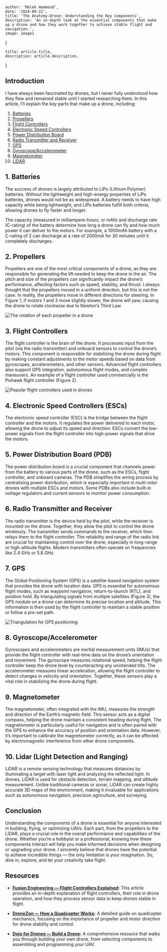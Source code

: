 

    author: 'Malek Hammoud',
    date: '2024-09-22',
    title: 'The Anatomy-Drone: Understanding the Key Components',
    description: 'An in-depth look at the essential components that make up a drone and how they work together to achieve stable flight and navigation.',
    image: image1
}

    title: article.title,
    description: article.description,
}

## Introduction

I have always been fascinated by drones, but I never fully understood how they flew and remained stable until I started researching them. In this article, I’ll explain the key parts that make up a drone, including:


1. [Batteries](#1)
2. [Propellers](#2)
3. [Flight Controllers](#3)
4. [Electronic Speed Controllers](#4)
5. [Power Distribution Board](#5)
6. [Radio Transmitter and Receiver](#6)
7. [GPS](#7)
8. [Gyroscope/Accelerometer](#8)
9. [Magnetometer](#9)
10. [LiDAR](#10)



<h2 id="1"> 1. Batteries</h2>

The success of drones is largely attributed to LiPo (Lithium Polymer) batteries. Without the lightweight and high-energy properties of LiPo batteries, drones would not be as widespread. A battery needs to have high capacity while being lightweight, and LiPo batteries fulfill both criteria, allowing drones to fly faster and longer.

The capacity (measured in milliampere-hours, or mAh) and discharge rate (C-rating) of the battery determine how long a drone can fly and how much power it can deliver to the motors. For example, a 1000mAh battery with a C-rating of 2 can discharge at a rate of 2000mA for 30 minutes until it completely discharges.

<h2 id="2">  2. Propellers</h2>

Propellers are one of the most critical components of a drone, as they are responsible for generating the lift needed to keep the drone in the air. The pitch and size of the propellers can significantly impact the drone’s performance, affecting factors such as speed, stability, and thrust. I always thought that the propellers moved in a uniform direction, but this is not the case. In reality, the propellers move in different directions for steering. In Figure 1, if motors 1 and 3 move slightly slower, the drone will yaw, causing the drone to rotate clockwise due to Newton’s Third Law.

<Image src={image1} alt="The rotation of each propeller in a drone" />

<h2 id="3">  3. Flight Controllers</h2>

The flight controller is the brain of the drone. It processes input from the pilot (via the radio transmitter) and onboard sensors to control the drone’s motors. This component is responsible for stabilizing the drone during flight by making constant adjustments to the motor speeds based on data from gyroscopes, accelerometers, and other sensors. Advanced flight controllers also support GPS integration, autonomous flight modes, and complex maneuvers. An example of a flight controller used commercially is the Pixhawk flight controller (Figure 2).

<Image src={image2} alt="Popular flight controllers used in drones" />

<h2 id="4">  4. Electronic Speed Controllers (ESCs)</h2>

The electronic speed controller (ESC) is the bridge between the flight controller and the motors. It regulates the power delivered to each motor, allowing the drone to adjust its speed and direction. ESCs convert the low-power signals from the flight controller into high-power signals that drive the motors.

<h2 id="5"> 5. Power Distribution Board (PDB)</h2>

The power distribution board is a crucial component that channels power from the battery to various parts of the drone, such as the ESCs, flight controller, and onboard cameras. The PDB simplifies the wiring process by centralizing power distribution, which is especially important in multi-rotor drones with multiple ESCs and motors. Some PDBs also include built-in voltage regulators and current sensors to monitor power consumption.

<h2 id="6"> 6. Radio Transmitter and Receiver</h2>

The radio transmitter is the device held by the pilot, while the receiver is mounted on the drone. Together, they allow the pilot to control the drone wirelessly. The transmitter sends commands to the receiver, which then relays them to the flight controller. The reliability and range of the radio link are crucial for maintaining control over the drone, especially in long-range or high-altitude flights. Modern transmitters often operate on frequencies like 2.4 GHz or 5.8 GHz.

<h2 id="7">7. GPS</h2>

The Global Positioning System (GPS) is a satellite-based navigation system that provides the drone with location data. GPS is essential for autonomous flight modes, such as waypoint navigation, return-to-launch (RTL), and position hold. By triangulating signals from multiple satellites (Figure 3), the GPS module on a drone can determine its precise location and altitude. This information is then used by the flight controller to maintain a stable position or follow a pre-set path.

<Image src={image3} alt="Triangulation for GPS positioning" />

<h2 id="8">8. Gyroscope/Accelerometer</h2>

Gyroscopes and accelerometers are inertial measurement units (IMUs) that provide the flight controller with real-time data on the drone’s orientation and movement. The gyroscope measures rotational speed, helping the flight controller keep the drone level by counteracting any unintended tilts. The accelerometer measures linear acceleration, allowing the flight controller to detect changes in velocity and orientation. Together, these sensors play a vital role in stabilizing the drone during flight.

<h2 id="9">9. Magnetometer</h2>

The magnetometer, often integrated with the IMU, measures the strength and direction of the Earth’s magnetic field. This sensor acts as a digital compass, helping the drone maintain a consistent heading during flight. The magnetometer is particularly useful for navigation and is often paired with the GPS to enhance the accuracy of position and orientation data. However, it’s important to calibrate the magnetometer correctly, as it can be affected by electromagnetic interference from other drone components.

<h2 id="10">10. Lidar (Light Detection and Ranging)</h2>

LiDAR is a remote sensing technology that measures distances by illuminating a target with laser light and analyzing the reflected light. In drones, LiDAR is used for obstacle detection, terrain mapping, and altitude measurement. Unlike traditional cameras or sonar, LiDAR can create highly accurate 3D maps of the environment, making it invaluable for applications such as autonomous navigation, precision agriculture, and surveying.

## Conclusion

Understanding the components of a drone is essential for anyone interested in building, flying, or optimizing UAVs. Each part, from the propellers to the LiDAR, plays a crucial role in the overall performance and capabilities of the drone. Whether you’re a hobbyist or a professional, knowing how these components interact will help you make informed decisions when designing or upgrading your drone. I sincerely believe that drones have the potential to achieve incredible things — the only limitation is your imagination. So, dive in, explore, and let your creativity take flight.


## Resources

- **[Fusion Engineering — Flight Controllers Explained](https://fusion.engineering/flight-controllers-explained-for-everyone/):** This article provides an in-depth explanation of flight controllers, their role in drone operation, and how they process sensor data to keep drones stable in flight.

- **[DroneZon — How a Quadcopter Works](https://www.dronezon.com/learn-about-drones-quadcopters/how-a-quadcopter-works-with-propellers-and-motors-direction-design-explained/):** A detailed guide on quadcopter mechanics, focusing on the importance of propeller and motor direction for drone stability and control.

- **[Dojo for Drones — Build a Drone](https://dojofordrones.com/build-a-drone/):** A comprehensive resource that walks you through building your own drone, from selecting components to assembling and programming your UAV.

